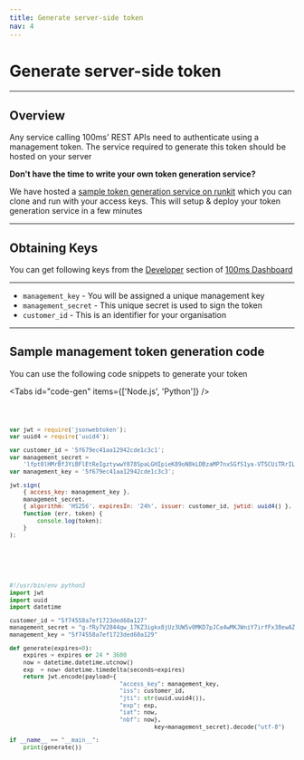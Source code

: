 ```yaml
---
title: Generate server-side token
nav: 4
---
```


# Generate server-side token

---

## Overview

Any service calling 100ms' REST APIs need to authenticate using a management token. The service required to generate this token should be hosted on your server

<Note>

**Don't have the time to write your own token generation service?**

We have hosted a [sample token generation service on runkit](https://runkit.com/apnerve/100ms-services) which you can clone and run with your access keys. This will setup & deploy your token generation service in a few minutes

</Note>

---

## Obtaining Keys

You can get following keys from the [Developer](https://dashboard.100ms.live/login) section of [100ms Dashboard](https://dashboard.100ms.live/login)

---

-   `management_key` - You will be assigned a unique management key
-   `management_secret` - This unique secret is used to sign the token
-   `customer_id` - This is an identifier for your organisation

---

## Sample management token generation code

You can use the following code snippets to generate your token

<Tabs id="code-gen" items={['Node.js', 'Python']} />

<Code tab id='code-gen-0'>

```js
var jwt = require('jsonwebtoken');
var uuid4 = require('uuid4');

var customer_id = '5f679ec41aa12942cde1c3c1';
var management_secret =
    'lfpt0lHMrBfJYiBFlEtReIgztywwY078SpaLGHIpieK89oN8kLDBzaMP7nxSGfS1ya-VT5CUiTRrILasqNKHnDDoBd8m3cCAhtCcPJpu8Nn1TCvC7fwwkygxO7u8MHxUmiEnbnN6tPAbJh7GQAJRKJyGikXcRlerj3EvEWX32hY=';
var management_key = '5f679ec41aa12942cde1c3c3';

jwt.sign(
    { access_key: management_key },
    management_secret,
    { algorithm: 'HS256', expiresIn: '24h', issuer: customer_id, jwtid: uuid4() },
    function (err, token) {
        console.log(token);
    }
);
```

</Code>

<Code  tab id='code-gen-1'>

```Python

#!/usr/bin/env python3
import jwt
import uuid
import datetime

customer_id = "5f74558a7ef1723ded60a127"
management_secret = "g-fRy7V2844qw_17KZ3igkx8jUz3UW5v0MKD7pJCa4wMKJWniY7irfFx38ewAZup2QtAwu5IIVCv5Vkn1Y5QVjukd0JSByTzatvTaphHnctSIHDqXNp0b-lSoxpePZpFnnd-9bTe0QTWsCGEhjra9Yncc-MbJ1J7gl_nIkfGzpM="
management_key = "5f74558a7ef1723ded60a129"

def generate(expires=0):
    expires = expires or 24 * 3600
    now = datetime.datetime.utcnow()
    exp  = now+ datetime.timedelta(seconds=expires)
    return jwt.encode(payload={
				                "access_key": management_key,
				                "iss": customer_id,
				                "jti": str(uuid.uuid4()),
				                "exp": exp,
				                "iat": now,
				                "nbf": now},
										  key=management_secret).decode("utf-8")

if __name__ == "__main__":
    print(generate())

```

</Code>
